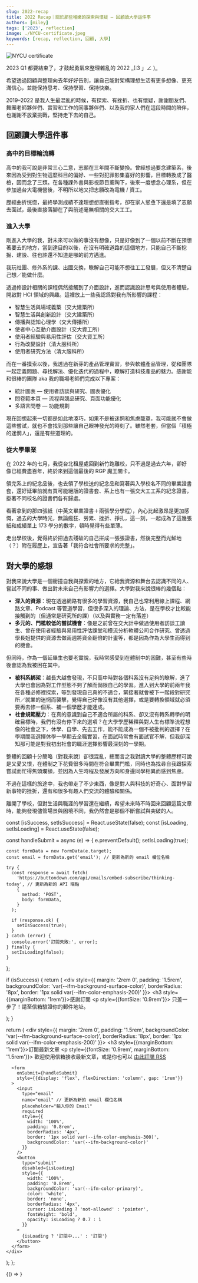 ```yaml
---
slug: 2022-recap
title: 2022 Recap｜關於那些稚嫩的探索與懷疑 — 回顧讀大學這件事
authors: [miley]
tags: ['2023', reflection]
image: ./NYCU-certificate.jpeg
keywords: [recap, reflection, 回顧, 大學]
---
```


<!-- 以上是設定區塊 -->


![NYCU certificate](./NYCU-certificate.jpeg)

2023 Q1 都要結束了，才鼓起勇氣來整理雜亂的 2022 \_(:3 」∠ )\_

希望透過回顧與整理向去年好好告別，讓自己能對架構理想生活有更多想像、更充滿信心，並能保持思考、保持學習、保持快樂。

2019–2022 是我人生最混亂的時候，有探索、有挫折、也有懷疑，謝謝朋友們、舞團老師夥伴們、實習和工作的同事夥伴們、以及我的家人們在這段時間的陪伴，也謝謝不放棄挑戰，堅持走下去的自己。

<!--truncate-->

## 回顧讀大學這件事

### 高中的目標輪流轉

高中的我可說是非常三心二意，志願在三年間不斷變換。曾經想過要念建築系，後來因為受到對生物這麼科目的偏好、一些對犯罪影集喜好的影響，目標轉換成了醫檢，因而念了三類。在各種課外書與影視節目薰陶下，後來一度想念心理系，但在參加過台大電機營後，不明所以地又把志願改為電機 / 資工。

歷經曲折恍惚，最終學測成績不達理想想直衝指考，卻在家人慫恿下還是填了志願去面試，最後直接落腳在了與前述毫無相關的交大工工。

### 進入大學

剛進入大學的我，對未來可以做的事沒有想像，只是好像到了一個以前不斷在預想著要去的地方，當到達目的以後，在沒有明確道路的這個地方，只能自己不斷挖掘、建設、往也許還不知道是哪的前方邁進。

我玩社團、修外系的課、出國交換，瞭解自己可能不想往工工發展，但又不清楚自己想／能做什麼。

透過修設計相關的課程偶然接觸到了介面設計，進而認識設計思考與使用者體驗，開啟對 HCI 領域的興趣。這裡放上一些我認爲對我有所影響的課程：

*   智慧生活與場域義築（交大建築所）
*   智慧生活與創新設計（交大建築所）
*   傳播與認知心理學（交大傳播所）
*   使者中心互動介面設計（交大資工所）
*   使用者經驗與易用性評估（交大資工所）
*   行為改變設計（清大服科所）
*   使用者研究方法（清大服科所）

而在一番摸索以後，我透過在新芽的產品管理實習，參與軟體產品管理，從和團隊一起定義問題、尋找解法、優化迭代的過程中，瞭解打造科技產品的魅力。感謝能和很棒的團隊 aka 我的職場老師們完成以下專案：

*   統計圖表 — 使用者訪談與研究、圖表優化
*   問卷範本頁 — 流程與競品研究、頁面功能優化
*   多語言問卷 — 功能規劃

現在回想起來一切都是如此地湊巧，如果不是被迷惘和焦慮籠罩，我可能就不會做這些嘗試，就也不會找到那些讓自己眼神發光的時刻了。雖然老套，但當個「積極的迷惘人」，還是有些道理的。

### 從大學畢業

在 2022 年的七月，我從台北租屋處回到新竹跑離校，只不過是過去六年，卻好像已經費盡百年，終於來到這個最後的 RGP 魔王關卡。

領完系上的紀念品後，也去領了學校送的紀念品和寫著與入學校名不同的畢業證書套，還好延畢前就有買可能絕版的證書套、系上也有一張交大工工系的紀念證書，掛著不同校名的證書們各有歸處。

看著拿到的那四張紙（中英文畢業證書＋兩張學分學程），內心比起激昂是更加感慨，過去的大學時光，無論瘋狂、勞累、挫折、掙扎，這一刻，一起成為了這幾張紙和成績單上 173 學分的數字，頓時覺得有些單薄。

走出學校後，覺得終於把過去殘破的自己拼成一張張證書，然後完整而光鮮地（？）附在履歷上，宣告著「我符合社會所要求的完整」。

## 對大學的感想

對我來說大學是一個衝撞自我與探索的地方，它給我資源和舞台去認識不同的人、嘗試不同的事、做出對未來自己有影響力的選擇。大學對我來說很棒的幾個點：

*   **深入的資源**：現在透過網路有很多的學習資源，我自己也常利用線上課程、網路文章、Podcast 等管道學習，但很多深入的理論、方法，是在學校才比較能接觸到的（但通常是研究所的課）（以及與實務一定有落差）
*   **多元的、門檻較低的嘗試機會**：像是之前曾在交大計中做過使用者訪談工讀生、曾在使用者經驗與易用性評估課堂和模流分析軟體公司合作研究、曾透過學長姐提供的資源去做兩週將資金翻倍的計畫等，都是因為作為大學生而得到的機會。

但同時，作為一個延畢生也要老實說，我時常感受到在體制中的困難，甚至有些時後會認為我被困在其中。

*   **被科系綁架**：越長大越會發現，不只高中時對各個科系沒有足夠的瞭解，進了大學也會因為對工作型態不夠了解而侷限自己的學習。進入到大學的前兩年我在各種必修裡探索，等到發現自己真的不適合，緊接著就會被下一階段對研究所／就業的迷惘而襲擊，覺得自己好像沒有其他選擇，或是要轉換領域就必須要再去修一個系、補一個學歷才能達成。
*   **社會規範壓力**：在真的意識到自己不適合所屬的科系、卻又沒有轉系轉學的明確目標時，我們有沒有停下來的選項？在大學學歷稀釋與對人生有標準流程想像的社會之下，休學、自學、先去工作，能不能成為一個不被批判的選擇？在學期間我選擇休學一學期去全職實習，在面試時常會有面試官不解，但我卻深知那可能是對我初出社會的職涯選擇影響最深刻的一學期。

整體的回顧十分簡略（對我來說）卻很混亂，總而言之我對讀大學的整體歷程可說是又愛又恨，在體制之下花費很多時間在符合畢業門檻，同時也為找尋自我跟探索嘗試而忙得焦頭爛額，並因為人生時程及發展方向和身邊同學相異而感到焦慮。

不過在這樣的旅途中，我也帶走了不少東西，像是對人與科技的好奇心、面對學習新事物的挫折，還有和很多有趣人們交流的體驗和關係。

離開了學校，但對生活與職涯的學習還在繼續，希望未來時不時回來回顧這篇文章時，能夠發現儘管場景與困境不同，我仍然會是那個不斷嘗試與突破的人。


<!-- 以下是訂閱表單區塊 -->

  const [isSuccess, setIsSuccess] = React.useState(false);
  const [isLoading, setIsLoading] = React.useState(false);

  const handleSubmit = async (e) => {
    e.preventDefault();
    setIsLoading(true);

    const formData = new FormData(e.target);
    const email = formData.get('email'); // 更新為新的 email 欄位名稱

    try {
      const response = await fetch(
        'https://buttondown.com/api/emails/embed-subscribe/thinking-today', // 更新為新的 API 端點
        {
          method: 'POST',
          body: formData,
        }
      );

      if (response.ok) {
        setIsSuccess(true);
      }
    } catch (error) {
      console.error('訂閱失敗:', error);
    } finally {
      setIsLoading(false);
    }
  };

  if (isSuccess) {
    return (
      <div style={{
        margin: '2rem 0',
        padding: '1.5rem',
        backgroundColor: 'var(--ifm-background-surface-color)',
        borderRadius: '8px',
        border: '1px solid var(--ifm-color-emphasis-200)'
      }}>
        <h3 style={{marginBottom: '1rem'}}>感謝訂閱</h3>
        <p style={{fontSize: '0.9rem'}}>
          只差一步了！請至信箱驗證你的郵件地址。
        </p>
      </div>
    );
  }

  return (
    <div style={{
      margin: '2rem 0',
      padding: '1.5rem',
      backgroundColor: 'var(--ifm-background-surface-color)',
      borderRadius: '8px',
      border: '1px solid var(--ifm-color-emphasis-200)'
    }}>
      <h3 style={{marginBottom: '1rem'}}>訂閱最新文章</h3>
      <p style={{fontSize: '0.9rem', marginBottom: '1.5rem'}}>
        歡迎使用信箱接收最新文章，或是你也可以
        <a href="/blog/rss.xml">由此訂閱 RSS</a>
      </p>
      
      <form 
        onSubmit={handleSubmit}
        style={{display: 'flex', flexDirection: 'column', gap: '1rem'}}
      >
        <input 
          type="email" 
          name="email" // 更新為新的 email 欄位名稱
          placeholder="輸入你的 Email" 
          required
          style={{
            width: '100%',
            padding: '0.8rem',
            borderRadius: '4px',
            border: '1px solid var(--ifm-color-emphasis-300)',
            backgroundColor: 'var(--ifm-background-color)'
          }}
        />
        <button 
          type="submit" 
          disabled={isLoading}
          style={{
            width: '100%',
            padding: '0.8rem',
            backgroundColor: 'var(--ifm-color-primary)',
            color: 'white',
            border: 'none',
            borderRadius: '4px',
            cursor: isLoading ? 'not-allowed' : 'pointer',
            fontWeight: 'bold',
            opacity: isLoading ? 0.7 : 1
          }}
        >
          {isLoading ? '訂閱中...' : '訂閱'}
        </button>
      </form>
    </div>
  );
};

<BrowserOnly>
{() => <NewsletterForm />}
</BrowserOnly>
